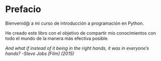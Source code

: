 # Prefacio {.unnumbered}

Bienvenid@ a mi curso de introducción a programación en Python.

He creado este libro con el objetivo de compartir mis conocimientos con todo el mundo de la manera más efectiva posible.

_And what if instead of it being in the right hands, it was in everyone's hands? -Steve Jobs [Film] (2015)_
